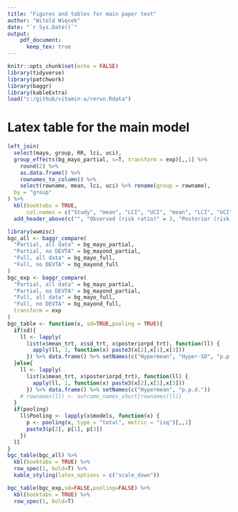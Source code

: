 ```yaml
---
title: "Figures and tables for main paper text"
author: "Witold Więcek"
date: "`r Sys.Date()`"
output: 
    pdf_document:
      keep_tex: true
---
```


```r
knitr::opts_chunk$set(echo = FALSE)
library(tidyverse)
library(patchwork)
library(baggr)
library(kableExtra)
load("c:/github/vitamin-a/rerun.Rdata")
```

# Latex table for the main model

```r
left_join(
  select(mayo, group, RR, lci, uci),
  group_effects(bg_mayo_partial, s=T, transform = exp)[,,1] %>%  
    round(2) %>% 
    as.data.frame() %>% 
    rownames_to_column() %>% 
    select(rowname, mean, lci, uci) %>% rename(group = rowname),
  by = "group"
) %>% 
  kbl(booktabs = TRUE,
      col.names = c("Study", "mean", "LCI", "UCI", "mean", "LCI", "UCI")) %>% 
  add_header_above(c("", "Observed (risk ratio)" = 3, "Posterior (risk ratio)" = 3))
```

```r
library(wwmisc)
bgc_all <- baggr_compare(
  "Partial, all data" = bg_mayo_partial,
  "Partial, no DEVTA" = bg_mayond_partial,
  "Full, all data" = bg_mayo_full,
  "Full, no DEVTA" = bg_mayond_full
)
bgc_exp <- baggr_compare(
  "Partial, all data" = bg_mayo_partial,
  "Partial, no DEVTA" = bg_mayond_partial,
  "Full, all data" = bg_mayo_full,
  "Full, no DEVTA" = bg_mayond_full,
  transform = exp
)
bgc_table <- function(x, sd=TRUE,pooling = TRUE){
  if(sd){
    ll <- lapply(
      list(x$mean_trt, x$sd_trt, x$posteriorpd_trt), function(ll) {
        apply(ll, 1, function(x) paste3(x[2],x[1],x[3]))
      }) %>% data.frame() %>% setNames(c("Hypermean", "Hyper-SD", "p.p.d."))
  }else{
    ll <- lapply(
      list(x$mean_trt, x$posteriorpd_trt), function(ll) {
        apply(ll, 1, function(x) paste3(x[2],x[1],x[3]))
      }) %>% data.frame() %>% setNames(c("Hypermean", "p.p.d."))
    # rownames(ll) <- outcome_names_short[rownames(ll)]
  }
  if(pooling)
    ll$Pooling <- lapply(x$models, function(x) {
      p <- pooling(x, type = "total", metric = "isq")[,,1]
      paste3(p[2], p[1], p[3])
    })
  ll
}
bgc_table(bgc_all) %>% 
  kbl(booktabs = TRUE) %>% 
  row_spec(1, bold=T) %>% 
  kable_styling(latex_options = c("scale_down"))

bgc_table(bgc_exp,sd=FALSE,pooling=FALSE) %>% 
  kbl(booktabs = TRUE) %>% 
  row_spec(1, bold=T)

```
